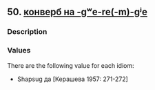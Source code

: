## 50. <a href =  'https://agricolamz.github.io/The_Circassian_Isoglosses_Database/50.html'>конверб на -gʷe-re(-m)-gʲe</a>
### Description



### Values
There are the following value for each idiom:

* Shapsug  да [Керашева 1957: 271-272] 

